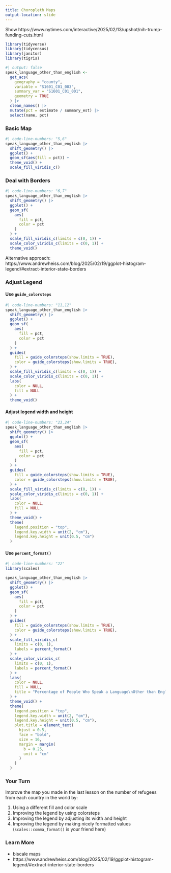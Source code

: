 ```yaml
---
title: Choropleth Maps
output-location: slide
---
```


::: {.notes}
Show https://www.nytimes.com/interactive/2025/02/13/upshot/nih-trump-funding-cuts.html
:::

```r
library(tidyverse)
library(tidycensus)
library(janitor)
library(tigris)
```

```r
#| output: false
speak_language_other_than_english <-
  get_acs(
    geography = "county",
    variable = "S1601_C01_003",
    summary_var = "S1601_C01_001",
    geometry = TRUE
  ) |>
  clean_names() |>
  mutate(pct = estimate / summary_est) |>
  select(name, pct)
```

### Basic Map

```r
#| code-line-numbers: "5,6"
speak_language_other_than_english |>
  shift_geometry() |>
  ggplot() +
  geom_sf(aes(fill = pct)) +
  theme_void() +
  scale_fill_viridis_c()
```


### Deal with Borders

```r
#| code-line-numbers: "6,7"
speak_language_other_than_english |>
  shift_geometry() |>
  ggplot() +
  geom_sf(
    aes(
      fill = pct,
      color = pct
    )
  ) +
  scale_fill_viridis_c(limits = c(0, 1)) +
  scale_color_viridis_c(limits = c(0, 1)) +
  theme_void()
```

::: {.notes}
Alternative approach: https://www.andrewheiss.com/blog/2025/02/19/ggplot-histogram-legend/#extract-interior-state-borders
:::

### Adjust Legend

#### Use `guide_colorsteps`

```r
#| code-line-numbers: "11,12"
speak_language_other_than_english |>
  shift_geometry() |>
  ggplot() +
  geom_sf(
    aes(
      fill = pct,
      color = pct
    )
  ) +
  guides(
    fill = guide_colorsteps(show.limits = TRUE),
    color = guide_colorsteps(show.limits = TRUE),
  ) +
  scale_fill_viridis_c(limits = c(0, 1)) +
  scale_color_viridis_c(limits = c(0, 1)) +
  labs(
    color = NULL,
    fill = NULL
  ) +
  theme_void()
```

#### Adjust legend width and height

```r
#| code-line-numbers: "23,24"
speak_language_other_than_english |>
  shift_geometry() |>
  ggplot() +
  geom_sf(
    aes(
      fill = pct,
      color = pct
    )
  ) +
  guides(
    fill = guide_colorsteps(show.limits = TRUE),
    color = guide_colorsteps(show.limits = TRUE),
  ) +
  scale_fill_viridis_c(limits = c(0, 1)) +
  scale_color_viridis_c(limits = c(0, 1)) +
  labs(
    color = NULL,
    fill = NULL
  ) +
  theme_void() +
  theme(
    legend.position = "top",
    legend.key.width = unit(2, "cm"),
    legend.key.height = unit(0.5, "cm")
  )
```

#### Use `percent_format()`


```r
#| code-line-numbers: "22"
library(scales)

speak_language_other_than_english |>
  shift_geometry() |>
  ggplot() +
  geom_sf(
    aes(
      fill = pct,
      color = pct
    )
  ) +
  guides(
    fill = guide_colorsteps(show.limits = TRUE),
    color = guide_colorsteps(show.limits = TRUE),
  ) +
  scale_fill_viridis_c(
    limits = c(0, 1),
    labels = percent_format()
  ) +
  scale_color_viridis_c(
    limits = c(0, 1),
    labels = percent_format()
  ) +
  labs(
    color = NULL,
    fill = NULL,
    title = "Percentage of People Who Speak a Language\nOther than English in Each County in the United States"
  ) +
  theme_void() +
  theme(
    legend.position = "top",
    legend.key.width = unit(2, "cm"),
    legend.key.height = unit(0.5, "cm"),
    plot.title = element_text(
      hjust = 0.5,
      face = "bold",
      size = 16,
      margin = margin(
        b = 0.25,
        unit = "cm"
      )
    )
  )
```

### Your Turn {.your-turn}

Improve the map you made in the last lesson on the number of refugees from each country in the world by:

1. Using a different fill and color scale
1. Improving the legend by using colorsteps
1. Improving the legend by adjusting its width and height
1. Improving the legend by making nicely formatted values (`scales::comma_format()` is your friend here)

### Learn More

- biscale maps
- https://www.andrewheiss.com/blog/2025/02/19/ggplot-histogram-legend/#extract-interior-state-borders